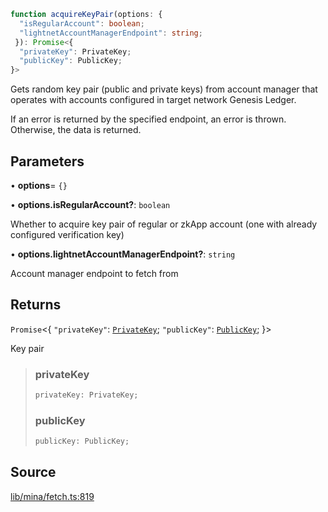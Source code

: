 ```ts
function acquireKeyPair(options: {
  "isRegularAccount": boolean;
  "lightnetAccountManagerEndpoint": string;
 }): Promise<{
  "privateKey": PrivateKey;
  "publicKey": PublicKey;
}>
```

Gets random key pair (public and private keys) from account manager
that operates with accounts configured in target network Genesis Ledger.

If an error is returned by the specified endpoint, an error is thrown. Otherwise,
the data is returned.

## Parameters

• **options**= `{}`

• **options.isRegularAccount?**: `boolean`

Whether to acquire key pair of regular or zkApp account (one with already configured verification key)

• **options.lightnetAccountManagerEndpoint?**: `string`

Account manager endpoint to fetch from

## Returns

`Promise`\<\{
  `"privateKey"`: [`PrivateKey`](../../../classes/PrivateKey.mdx);
  `"publicKey"`: [`PublicKey`](../../../classes/PublicKey.mdx);
 \}\>

Key pair

> ### privateKey
>
> ```ts
> privateKey: PrivateKey;
> ```
>
> ### publicKey
>
> ```ts
> publicKey: PublicKey;
> ```
>

## Source

[lib/mina/fetch.ts:819](https://github.com/o1-labs/o1js/blob/72b8e2c2b9aaba4b5c12257bdd63dfe2676a3d99/src/lib/mina/fetch.ts#L819)
